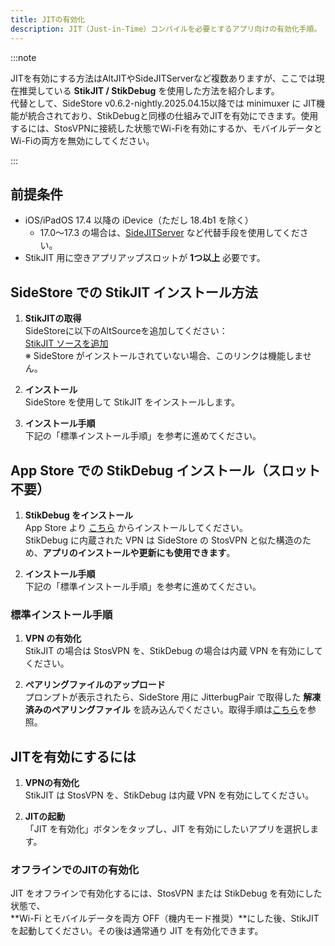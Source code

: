```yaml
---
title: JITの有効化
description: JIT（Just-in-Time）コンパイルを必要とするアプリ向けの有効化手順。
---
```


:::note

JITを有効にする方法はAltJITやSideJITServerなど複数ありますが、ここでは現在推奨している **StikJIT / StikDebug** を使用した方法を紹介します。  
代替として、SideStore v0.6.2-nightly.2025.04.15以降では minimuxer に JIT機能が統合されており、StikDebugと同様の仕組みでJITを有効にできます。使用するには、StosVPNに接続した状態でWi-Fiを有効にするか、モバイルデータとWi-Fiの両方を無効にしてください。

:::

## 前提条件

* iOS/iPadOS 17.4 以降の iDevice（ただし 18.4b1 を除く）  
  - 17.0〜17.3 の場合は、[SideJITServer](https://github.com/nythepegasus/SideJITServer) など代替手段を使用してください。
* StikJIT 用に空きアプリアップスロットが **1つ以上** 必要です。

## SideStore での StikJIT インストール方法

1. **StikJITの取得**  
   SideStoreに以下のAltSourceを追加してください：  
   [StikJIT ソースを追加](sidestore://source?url=https://raw.githubusercontent.com/StephenDev0/StikJIT/refs/heads/main/repo.json)  
   ※ SideStore がインストールされていない場合、このリンクは機能しません。

2. **インストール**  
   SideStore を使用して StikJIT をインストールします。

3. **インストール手順**  
   下記の「標準インストール手順」を参考に進めてください。

## App Store での StikDebug インストール（スロット不要）

1. **StikDebug をインストール**  
   App Store より [こちら](https://apps.apple.com/us/app/stikdebug/id6744045754) からインストールしてください。  
   StikDebug に内蔵された VPN は SideStore の StosVPN と似た構造のため、**アプリのインストールや更新にも使用できます**。

2. **インストール手順**  
   下記の「標準インストール手順」を参考に進めてください。

### 標準インストール手順

1. **VPN の有効化**  
   StikJIT の場合は StosVPN を、StikDebug の場合は内蔵 VPN を有効にしてください。

2. **ペアリングファイルのアップロード**  
   プロンプトが表示されたら、SideStore 用に JitterbugPair で取得した **解凍済みのペアリングファイル** を読み込んでください。取得手順は[こちら](/docs/installation/pairing-file)を参照。

## JITを有効にするには

1. **VPNの有効化**  
   StikJIT は StosVPN を、StikDebug は内蔵 VPN を有効にしてください。

2. **JITの起動**  
   「JIT を有効化」ボタンをタップし、JIT を有効にしたいアプリを選択します。

### オフラインでのJITの有効化

JIT をオフラインで有効化するには、StosVPN または StikDebug を有効にした状態で、  
**Wi-Fi とモバイルデータを両方 OFF（機内モード推奨）**にした後、StikJIT を起動してください。その後は通常通り JIT を有効化できます。
